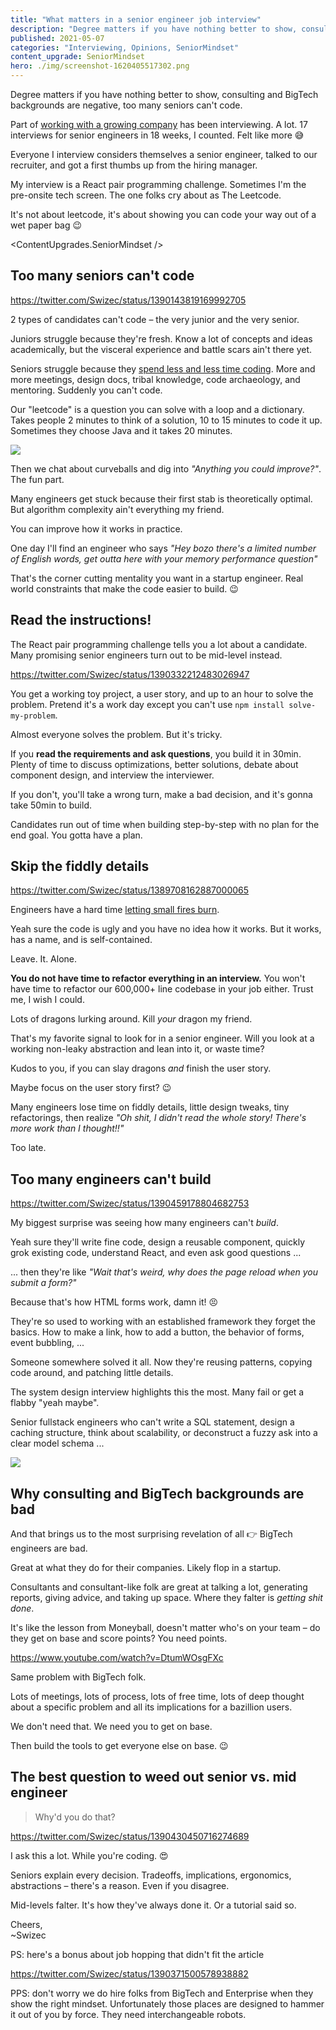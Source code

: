 ```yaml
---
title: "What matters in a senior engineer job interview"
description: "Degree matters if you have nothing better to show, consulting and BigTech backgrounds are negative, too many seniors can't code."
published: 2021-05-07
categories: "Interviewing, Opinions, SeniorMindset"
content_upgrade: SeniorMindset
hero: ./img/screenshot-1620405517302.png
---
```



Degree matters if you have nothing better to show, consulting and BigTech backgrounds are negative, too many seniors can't code.

Part of [working with a growing company](https://swizec.com/blog/how-to-grow-as-a-senior-engineer-or-why-i-got-a-new-job/) has been interviewing. A lot. 17 interviews for senior engineers in 18 weeks, I counted. Felt like more 😅

Everyone I interview considers themselves a senior engineer, talked to our recruiter, and got a first thumbs up from the hiring manager.

My interview is a React pair programming challenge. Sometimes I'm the pre-onsite tech screen. The one folks cry about as The Leetcode.

It's not about leetcode, it's about showing you can code your way out of a wet paper bag 😉

<ContentUpgrades.SeniorMindset />

## Too many seniors can't code

https://twitter.com/Swizec/status/1390143819169992705

2 types of candidates can't code – the very junior and the very senior.

Juniors struggle because they're fresh. Know a lot of concepts and ideas academically, but the visceral experience and battle scars ain't there yet.

Seniors struggle because they [spend less and less time coding](https://swizec.com/blog/why-senior-engineers-get-nothing-done/). More and more meetings, design docs, tribal knowledge, code archaeology, and mentoring. Suddenly you can't code.

Our "leetcode" is a question you can solve with a loop and a dictionary. Takes people 2 minutes to think of a solution, 10 to 15 minutes to code it up. Sometimes they choose Java and it takes 20 minutes.

![](giphy:shrug)

Then we chat about curveballs and dig into _"Anything you could improve?"_. The fun part.

Many engineers get stuck because their first stab is theoretically optimal. But algorithm complexity ain't everything my friend.

You can improve how it works in practice.

One day I'll find an engineer who says _"Hey bozo there's a limited number of English words, get outta here with your memory performance question"_

That's the corner cutting mentality you want in a startup engineer. Real world constraints that make the code easier to build. 😉

## Read the instructions!

The React pair programming challenge tells you a lot about a candidate. Many promising senior engineers turn out to be mid-level instead.

https://twitter.com/Swizec/status/1390332212483026947

You get a working toy project, a user story, and up to an hour to solve the problem. Pretend it's a work day except you can't use `npm install solve-my-problem`.

Almost everyone solves the problem. But it's tricky.

If you **read the requirements and ask questions**, you build it in 30min. Plenty of time to discuss optimizations, better solutions, debate about component design, and interview the interviewer.

If you don't, you'll take a wrong turn, make a bad decision, and it's gonna take 50min to build.

Candidates run out of time when building step-by-step with no plan for the end goal. You gotta have a plan.

## Skip the fiddly details

https://twitter.com/Swizec/status/1389708162887000065

Engineers have a hard time [letting small fires burn](https://mastersofscale.com/selina-tobaccowala-let-fires-burn/).

Yeah sure the code is ugly and you have no idea how it works. But it works, has a name, and is self-contained.

Leave. It. Alone.

**You do not have time to refactor everything in an interview.** You won't have time to refactor our 600,000+ line codebase in your job either. Trust me, I wish I could.

Lots of dragons lurking around. Kill _your_ dragon my friend.

That's my favorite signal to look for in a senior engineer. Will you look at a working non-leaky abstraction and lean into it, or waste time?

Kudos to you, if you can slay dragons _and_ finish the user story.

Maybe focus on the user story first? 😉

Many engineers lose time on fiddly details, little design tweaks, tiny refactorings, then realize _"Oh shit, I didn't read the whole story! There's more work than I thought!!"_

Too late.

## Too many engineers can't build

https://twitter.com/Swizec/status/1390459178804682753

My biggest surprise was seeing how many engineers can't _build_.

Yeah sure they'll write fine code, design a reusable component, quickly grok existing code, understand React, and even ask good questions ...

... then they're like _"Wait that's weird, why does the page reload when you submit a form?"_

Because that's how HTML forms work, damn it! 😣

They're so used to working with an established framework they forget the basics. How to make a link, how to add a button, the behavior of forms, event bubbling, ...

Someone somewhere solved it all. Now they're reusing patterns, copying code around, and patching little details.

The system design interview highlights this the most. Many fail or get a flabby "yeah maybe".

Senior fullstack engineers who can't write a SQL statement, design a caching structure, think about scalability, or deconstruct a fuzzy ask into a clear model schema ...

![](giphy:sad)

## Why consulting and BigTech backgrounds are bad

And that brings us to the most surprising revelation of all 👉 BigTech engineers are bad.

Great at what they do for their companies. Likely flop in a startup.

Consultants and consultant-like folk are great at talking a lot, generating reports, giving advice, and taking up space. Where they falter is _getting shit done_.

It's like the lesson from Moneyball, doesn't matter who's on your team – do they get on base and score points? You need points.

https://www.youtube.com/watch?v=DtumWOsgFXc

Same problem with BigTech folk.

Lots of meetings, lots of process, lots of free time, lots of deep thought about a specific problem and all its implications for a bazillion users.

We don't need that. We need you to get on base.

Then build the tools to get everyone else on base. 😉

## The best question to weed out senior vs. mid engineer

> Why'd you do that?

https://twitter.com/Swizec/status/1390430450716274689

I ask this a lot. While you're coding. 😍

Seniors explain every decision. Tradeoffs, implications, ergonomics, abstractions – there's a reason. Even if you disagree.

Mid-levels falter. It's how they've always done it. Or a tutorial said so.

Cheers,<br/>
~Swizec

PS: here's a bonus about job hopping that didn't fit the article

https://twitter.com/Swizec/status/1390371500578938882

PPS: don't worry we do hire folks from BigTech and Enterprise when they show the right mindset. Unfortunately those places are designed to hammer it out of you by force. They need interchangeable robots.
